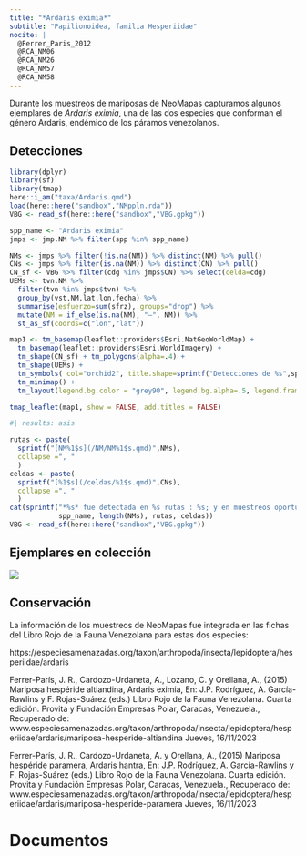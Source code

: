 ```yaml
---
title: "*Ardaris eximia*"
subtitle: "Papilionoidea, familia Hesperiidae"
nocite: |
  @Ferrer_Paris_2012
  @RCA_NM06
  @RCA_NM26
  @RCA_NM57
  @RCA_NM58
---
```


Durante los muestreos de mariposas de NeoMapas capturamos algunos ejemplares de *Ardaris eximia*, una de las dos especies que conforman el género Ardaris, endémico de los páramos venezolanos.

## Detecciones

```r
library(dplyr)
library(sf)
library(tmap)
here::i_am("taxa/Ardaris.qmd")
load(here::here("sandbox","NMppln.rda"))
VBG <- read_sf(here::here("sandbox","VBG.gpkg"))

spp_name <- "Ardaris eximia"
jmps <- jmp.NM %>% filter(spp %in% spp_name)

NMs <- jmps %>% filter(!is.na(NM)) %>% distinct(NM) %>% pull()
CNs <- jmps %>% filter(is.na(NM)) %>% distinct(CN) %>% pull()
CN_sf <- VBG %>% filter(cdg %in% jmps$CN) %>% select(celda=cdg)
UEMs <- tvn.NM %>% 
  filter(tvn %in% jmps$tvn) %>% 
  group_by(vst,NM,lat,lon,fecha) %>% 
  summarise(esfuerzo=sum(sfrz),.groups="drop") %>%
  mutate(NM = if_else(is.na(NM), "—", NM)) %>%
  st_as_sf(coords=c("lon","lat"))

```


```r
map1 <- tm_basemap(leaflet::providers$Esri.NatGeoWorldMap) +
  tm_basemap(leaflet::providers$Esri.WorldImagery) +
  tm_shape(CN_sf) + tm_polygons(alpha=.4) +
  tm_shape(UEMs) + 
  tm_symbols( col="orchid2", title.shape=sprintf("Detecciones de %s",spp_name)) + 
  tm_minimap() +
  tm_layout(legend.bg.color = "grey90", legend.bg.alpha=.5, legend.frame=TRUE)

tmap_leaflet(map1, show = FALSE, add.titles = FALSE)
```


```r
#| results: asis

rutas <- paste(
  sprintf("[NM%1$s](/NM/NM%1$s.qmd)",NMs),
  collapse =", "
  )
celdas <- paste(
  sprintf("[%1$s](/celdas/%1$s.qmd)",CNs),
  collapse =", "
  )
cat(sprintf("*%s* fue detectada en %s rutas : %s; y en muestreos oportunistas en la celda %s.\n", 
            spp_name, length(NMs), rutas, celdas))
VBG <- read_sf(here::here("sandbox","VBG.gpkg"))
```

## Ejemplares en colección

![](Ardaris-gaveta-ordenada.jpg)

## Conservación 

La información de los muestreos de NeoMapas fue integrada en las fichas del Libro Rojo de la Fauna Venezolana para estas dos especies:

https://especiesamenazadas.org/taxon/arthropoda/insecta/lepidoptera/hesperiidae/ardaris

Ferrer-París, J. R., Cardozo-Urdaneta, A., Lozano, C. y Orellana, A., (2015) Mariposa hespéride altiandina, Ardaris eximia, En: J.P. Rodríguez, A. García-Rawlins y F. Rojas-Suárez (eds.) Libro Rojo de la Fauna Venezolana. Cuarta edición. Provita y Fundación Empresas Polar, Caracas, Venezuela., Recuperado de: www.especiesamenazadas.org/taxon/arthropoda/insecta/lepidoptera/hesperiidae/ardaris/mariposa-hesperide-altiandina Jueves, 16/11/2023 

 Ferrer-París, J. R., Cardozo-Urdaneta, A. y Orellana, A., (2015) Mariposa hespéride paramera, Ardaris hantra, En: J.P. Rodríguez, A. García-Rawlins y F. Rojas-Suárez (eds.) Libro Rojo de la Fauna Venezolana. Cuarta edición. Provita y Fundación Empresas Polar, Caracas, Venezuela., Recuperado de: www.especiesamenazadas.org/taxon/arthropoda/insecta/lepidoptera/hesperiidae/ardaris/mariposa-hesperide-paramera Jueves, 16/11/2023 

# Documentos

::: {#refs}
:::